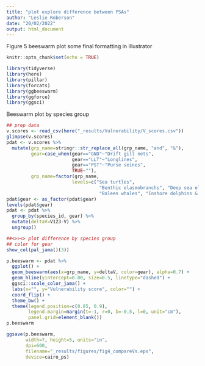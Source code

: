 ```yaml
---
title: "plot explore difference between PSAs"
author: "Leslie Roberson"
date: "20/02/2022"
output: html_document
---
```


Figure 5 beeswarm plot
some final formatting in Illustrator

```r
knitr::opts_chunk$set(echo = TRUE)

library(tidyverse)
library(here)
library(pillar)
library(forcats)
library(ggbeeswarm)
library(ggforce)
library(ggsci)

```

Beeswarm plot by species group

```r

## prep data
v.scores <- read_csv(here("_results/Vulnerability/V_scores.csv"))
glimpse(v.scores)
pdat <- v.scores %>%
  mutate(grp_name=stringr::str_replace_all(grp_name, "and", "&"),
         gear=case_when(gear=="GND"~"Drift gill nets", 
                        gear=="LLT"~"Longlines", 
                        gear=="PST"~"Purse seines", 
                        TRUE~""),
         grp_name=factor(grp_name, 
                        levels=c("Sea turtles", 
                                  "Benthic elasmobranchs", "Deep sea elasmobranchs", "Deep shelf pelagic elasmobranchs", "Demersal generalist elasmobranchs", "Filter feeder elasmobranchs", "Inshore elasmobranchs", "Oceanic elasmobranchs", "Pelagic generalist elasmobranchs", "Shallow shelf elasmobranchs",
                                  "Baleen whales", "Inshore dolphins & porpoises", "Large oceanic dolphins", "Oceanic toothed whales", "Small oceanic & coastal dolphins" )))
pdat$gear <- as_factor(pdat$gear)
levels(pdat$gear)
pdat <- pdat %>%
  group_by(species_id, gear) %>%
  mutate(deltaV=V123-V) %>%
  ungroup()

##<>><> plot difference by species group
## color for gear
show_col(pal_jama()(3))

p.beeswarm <- pdat %>%
  ggplot() +
  geom_beeswarm(aes(x=grp_name, y=deltaV, color=gear), alpha=0.7) + 
  geom_hline(yintercept=0.00, size=0.5, linetype="dashed") +
  ggsci::scale_color_jama() +
  labs(x="", y="Vulnerability score", color="") +
  coord_flip() +
  theme_bw() +
  theme(legend.position=c(0.85, 0.9),
        legend.margin=margin(t=-1, r=0, b=-0.5, l=0, unit="cm"),
        panel.grid=element_blank())
p.beeswarm

ggsave(p.beeswarm,
       width=7, height=5, units="in",
       dpi=600,
       filename="_results/figures/fig4_compareVs.eps",
       device=cairo_ps)

```

